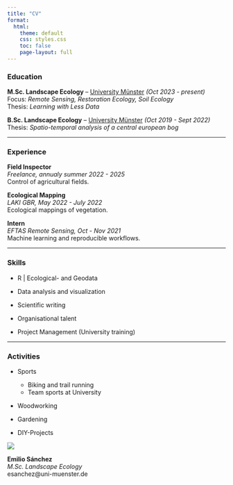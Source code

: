 ```yaml
---
title: "CV"
format:
  html:
    theme: default
    css: styles.css
    toc: false
    page-layout: full
---
```


<div class="cv-container">

<!-- MAIN COLUMN -->
<div class="cv-main">

### Education

**M.Sc. Landscape Ecology** – [University Münster](https://www.uni-muenster.de/Landschaftsoekologie/en/index.shtml) _(Oct 2023 - present)_  
Focus: *Remote Sensing, Restoration Ecology, Soil Ecology*  
Thesis: *Learning with Less Data*  

**B.Sc. Landscape Ecology** – [University Münster](https://www.uni-muenster.de/Landschaftsoekologie/en/index.shtml) _(Oct 2019 - Sept 2022)_  
Thesis: *Spatio-temporal analysis of a central european bog*  
  
---

### Experience

**Field Inspector**  
_Freelance, annualy summer 2022 - 2025_  
Control of agricultural fields.  

**Ecological Mapping**  
_LAKI GBR, May 2022 - July 2022_  
Ecological mappings of vegetation.

**Intern**  
_EFTAS Remote Sensing, Oct - Nov 2021_  
Machine learning and reproducible workflows.

---

### Skills

- R | Ecological- and Geodata
- Data analysis and visualization
- Scientific writing

- Organisational talent
- Project Management (University training)

---

### Activities

- Sports  
    - Biking and trail running  
    - Team sports at University  

- Woodworking

- Gardening

- DIY-Projects

</div>

<!-- SIDEBAR -->
<aside class="cv-sidebar" markdown="1">

![](resources/portrait_outdoor.jpg){.cv-photo}

**Emilio Sánchez**  
_M.Sc. Landscape Ecology_  
esanchez@uni-muenster.de  
<!-- +123 456 7890 -->

<div class="cv-icons">
  <a href="https://github.com/ESA99"><i class="bi bi-github"></i></a>
  <a href="https://orcid.org/0009-0004-0348-5434"><i class="ai ai-orcid"></i></a>
  <a href="mailto:esanchez@uni-muenster.de"><i class="bi bi-envelope-fill"></i></a>
</div>

</aside>

</div>
